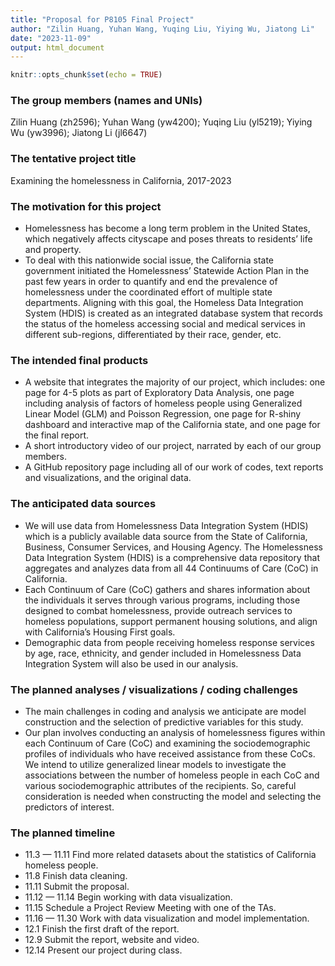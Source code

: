 ```yaml
---
title: "Proposal for P8105 Final Project"
author: "Zilin Huang, Yuhan Wang, Yuqing Liu, Yiying Wu, Jiatong Li"
date: "2023-11-09"
output: html_document
---
```


```r
knitr::opts_chunk$set(echo = TRUE)
```

### The group members (names and UNIs)
Zilin Huang (zh2596); Yuhan Wang (yw4200); Yuqing Liu (yl5219); Yiying Wu (yw3996); Jiatong Li (jl6647)

### The tentative project title
Examining the homelessness in California, 2017-2023

### The motivation for this project
* Homelessness has become a long term problem in the United States, which negatively affects cityscape and poses threats to residents’ life and property. <br>
* To deal with this nationwide social issue, the California state government initiated the Homelessness’ Statewide Action Plan in the past few years in order to quantify and end the prevalence of homelessness under the coordinated effort of multiple state departments. Aligning with this goal, the Homeless Data Integration System (HDIS) is created as an integrated database system that records the status of the homeless accessing social and medical services in different sub-regions, differentiated by their race, gender, etc. 

### The intended final products
* A website that integrates the majority of our project, which includes: one page for 4-5 plots as part of Exploratory Data Analysis, one page including analysis of factors of homeless people using Generalized Linear Model (GLM) and Poisson Regression, one page for R-shiny dashboard and interactive map of the California state, and one page for the final report.
* A short introductory video of our project, narrated by each of our group members.
* A GitHub repository page including all of our work of codes, text reports and visualizations, and the original data.

### The anticipated data sources 
* We will use data from Homelessness Data Integration System (HDIS) which is a publicly available data source from the State of California, Business, Consumer Services, and Housing Agency. The Homelessness Data Integration System (HDIS) is a comprehensive data repository that aggregates and analyzes data from all 44 Continuums of Care (CoC) in California. 
* Each Continuum of Care (CoC) gathers and shares information about the individuals it serves through various programs, including those designed to combat homelessness, provide outreach services to homeless populations, support permanent housing solutions, and align with California's Housing First goals. 
* Demographic data from people receiving homeless response services by age, race, ethnicity, and gender included in Homelessness Data Integration System will also be used in our analysis. 


### The planned analyses / visualizations / coding challenges 
* The main challenges in coding and analysis we anticipate are model construction and the selection of predictive variables for this study.
* Our plan involves conducting an analysis of homelessness figures within each Continuum of Care (CoC) and examining the sociodemographic profiles of individuals who have received assistance from these CoCs. We intend to utilize generalized linear models to investigate the associations between the number of homeless people in each CoC and various sociodemographic attributes of the recipients. So, careful consideration is needed when constructing the model and selecting the predictors of interest.


### The planned timeline 
* 11.3 — 11.11 Find more related datasets about the statistics of California homeless people. 
* 11.8 Finish data cleaning. 
* 11.11 Submit the proposal. 
* 11.12 — 11.14 Begin working with data visualization. 
* 11.15 Schedule a Project Review Meeting with one of the TAs. 
* 11.16 — 11.30 Work with data visualization and model implementation. 
* 12.1 Finish the first draft of the report. 
* 12.9 Submit the report, website and video. 
* 12.14 Present our project during class. 
